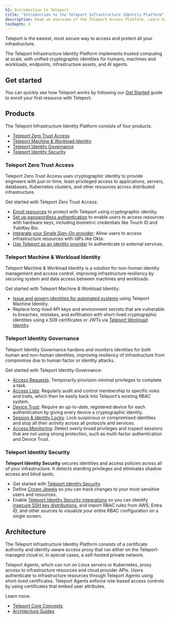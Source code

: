 ```yaml
---
h1: Introduction to Teleport
title: "Introduction to the Teleport Infrastructure Identity Platform"
description: Read an overview of the Teleport Access Platform. Learn how to implement Zero Trust Security across all your infrastructure for enhanced protection and streamlined access control.
tocDepth: 3
---
```


Teleport is the easiest, most secure way to access and protect all your infrastructure.

The Teleport Infrastructure Identity Platform implements trusted computing at
scale, with unified cryptographic identities for humans, machines and workloads,
endpoints, infrastructure assets, and AI agents. 

## Get started

You can quickly see how Teleport works by following our [Get
Started](./get-started.mdx) guide to enroll your first resource with Teleport.

## Products

The Teleport Infrastructure Identity Platform consists of four products.

- [Teleport Zero Trust Access](#teleport-zero-trust-access)
- [Teleport Machine & Workload Identity](#teleport-machine--workload-identity)
- [Teleport Identity Governance](#teleport-identity-governance)
- [Teleport Identity Security](#teleport-identity-security)

### Teleport Zero Trust Access

Teleport Zero Trust Access uses cryptographic identity to provide engineers with
just-in-time, least-privileged access to applications, servers, databases,
Kubernetes clusters, and other resources across distributed infrastructure. 

Get started with Teleport Zero Trust Access:

- [Enroll resources](enroll-resources/agents/agents.mdx) to protect with Teleport using
  cryptographic identity.
- [Set up passwordless authentication](zero-trust-access/access-controls/guides/passwordless.mdx)
  to enable users to access resources with hardware keys, including biometric
  credentials like Touch ID and YubiKey Bio.
- [Integrate your Single Sign-On provider](zero-trust-access/access-controls/sso/sso.mdx): Allow users
  to access infrastructure resources with IdPs like Okta.
- [Use Teleport as an identity provider](zero-trust-access/access-controls/idps/saml-guide.mdx) to
  authenticate to external services.

### Teleport Machine & Workload Identity

Teleport Machine & Workload Identity is a solution for non-human identity
management and access control, improving infrastructure resiliency by securing
system and data access between machines and workloads.

Get started with Teleport Machine & Workload Identity:

- [Issue and govern identities for automated systems](machine-workload-identity/machine-id/introduction.mdx) using Teleport Machine Identity.
- Replace long-lived API keys and environment secrets that are vulnerable to breaches, mistakes, and exfiltration with short-lived cryptographic identities using x.509 certificates or JWTs via [Teleport Workload Identity](machine-workload-identity/workload-identity/introduction.mdx).

### Teleport Identity Governance

Teleport Identity Governance hardens and monitors identities for both human and
non-human identities, improving resiliency of infrastructure from compromise due
to human factor or identity attacks.

Get started with Teleport Identity Governance:

- [Access Requests](identity-governance/access-requests/access-requests.mdx): Temporarily
  provision minimal privileges to complete a task.
- [Access Lists](identity-governance/access-lists/access-lists.mdx): Regularly audit and
  control membership to specific roles and traits, which then tie easily back
  into Teleport's existing RBAC system.
- [Device Trust](identity-governance/device-trust/device-trust.mdx): Require an up-to-date,
  registered device for each authentication by giving every device a
  cryptographic identity. 
- [Session & Identity Locks](identity-governance/locking.mdx): Lock
  suspicious or compromised identities and stop all their activity across all
  protocols and services.
- [Access Monitoring](identity-governance/access-monitoring.mdx): Detect overly
  broad privileges and inspect sessions that are not using strong protection,
  such as multi-factor authentication and Device Trust.

### Teleport Identity Security

**Teleport Identity Security** secures identities and access policies across all
of your infrastructure. It detects standing privileges and eliminates shadow
access and blind spots. 

- Get started with [Teleport Identity Security](identity-security/teleport-policy.mdx).
- Define [Crown Jewels](identity-security/crown-jewels.mdx) so you can track changes to your most sensitive users and resources.
- Enable [Teleport Identity Security integrations](identity-security/integrations/integrations.mdx) so you can identify [insecure SSH key distributions](identity-security/integrations/ssh-keys-scan.mdx), and import RBAC rules from AWS, Entra ID, and other sources to visualize your entire RBAC configuration on a single screen. 

## Architecture

The Teleport Infrastructure Identity Platform consists of a certificate authority and
identity-aware access proxy that run either on the Teleport-managed cloud or, in
special cases, a self-hosted private network. 

Teleport Agents, which can run on Linux servers or Kubernetes, proxy access to
infrastructure resources and cloud provider APIs. Users authenticate to
infrastructure resources through Teleport Agents using short-lived certificates.
Teleport Agents enforce role-based access controls by using certificates that embed user attributes.

Learn more:

- [Teleport Core Concepts](./core-concepts.mdx)
- [Architecture Guides](./reference/architecture/architecture.mdx)
